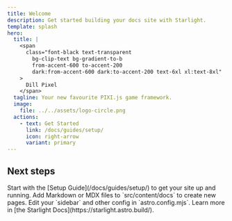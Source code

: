 ```yaml
---
title: Welcome
description: Get started building your docs site with Starlight.
template: splash
hero:
  title: |
    <span
      class="font-black text-transparent
        bg-clip-text bg-gradient-to-b
        from-accent-600 to-accent-200
        dark:from-accent-600 dark:to-accent-200 text-6xl xl:text-8xl"
    >
      Dill Pixel
    </span>
  tagline: Your new favourite PIXI.js game framework.
  image:
    file: ../../assets/logo-circle.png
  actions:
    - text: Get Started
      link: /docs/guides/setup/
      icon: right-arrow
      variant: primary
---
```



## Next steps

<CardGrid stagger>
	<Card title="Read the Guides" icon="open-book">
		Start with the [Setup Guide](/docs/guides/setup/) to get your site up and running.
	</Card>
	<Card title="Add new content" icon="add-document">
		Add Markdown or MDX files to `src/content/docs` to create new pages.
	</Card>
	<Card title="Configure your site" icon="setting">
		Edit your `sidebar` and other config in `astro.config.mjs`.
	</Card>
	<Card title="Read the docs" icon="open-book">
		Learn more in [the Starlight Docs](https://starlight.astro.build/).
	</Card>
</CardGrid>
